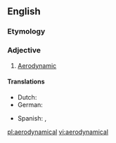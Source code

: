 ==English==

===Etymology===
{{prefix|aero|dynamical}}

===Adjective===
{{en-adj}}

# [[aerodynamic|Aerodynamic]]

====Translations====
{{trans-top|aerodynamic}}
* Dutch: {{t-|nl|aerodynamisch}}
* German: {{t+|de|aerodynamisch}}
{{trans-mid}}
* Spanish: {{t-|es|aerodinámico|m}}, {{t-|es|aerodinámica|f}}
{{trans-bottom}}

[[pl:aerodynamical]]
[[vi:aerodynamical]]